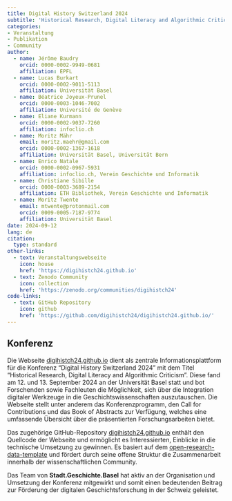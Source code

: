 ```yaml
---
title: Digital History Switzerland 2024
subtitle: 'Historical Research, Digital Literacy and Algorithmic Criticism'
categories:
- Veranstaltung
- Publikation
- Community
author:
  - name: Jérôme Baudry
    orcid: 0000-0002-9949-0681
    affiliation: EPFL
  - name: Lucas Burkart
    orcid: 0000-0002-9011-5113
    affiliation: Universität Basel
  - name: Béatrice Joyeux-Prunel
    orcid: 0000-0003-1046-7002
    affiliation: Université de Genève
  - name: Eliane Kurmann
    orcid: 0000-0002-9037-7260
    affiliation: infoclio.ch
  - name: Moritz Mähr
    email: moritz.maehr@gmail.com
    orcid: 0000-0002-1367-1618
    affiliation: Universität Basel, Universität Bern
  - name: Enrico Natale
    orcid: 0000-0002-0967-5931
    affiliation: infoclio.ch, Verein Geschichte und Informatik
  - name: Christiane Sibille
    orcid: 0000-0003-3689-2154
    affiliation: ETH Bibliothek, Verein Geschichte und Informatik
  - name: Moritz Twente
    email: mtwente@protonmail.com
    orcid: 0009-0005-7187-9774
    affiliation: Universität Basel
date: 2024-09-12
lang: de
citation:
  type: standard
other-links:
  - text: Veranstaltungswebseite
    icon: house
    href: 'https://digihistch24.github.io'
  - text: Zenodo Community
    icon: collection
    href: 'https://zenodo.org/communities/digihistch24'
code-links:
  - text: GitHub Repository
    icon: github
    href: 'https://github.com/digihistch24/digihistch24.github.io/'
---
```


## Konferenz

Die Webseite [digihistch24.github.io](https://digihistch24.github.io/) dient als zentrale Informationsplattform für die Konferenz "Digital History Switzerland 2024" mit dem Titel "Historical Research, Digital Literacy and Algorithmic Criticism". Diese fand am 12. und 13. September 2024 an der Universität Basel statt und bot Forschenden sowie Fachleuten die Möglichkeit, sich über die Integration digitaler Werkzeuge in die Geschichtswissenschaften auszutauschen. Die Webseite stellt unter anderem das Konferenzprogramm, den Call for Contributions und das Book of Abstracts zur Verfügung, welches eine umfassende Übersicht über die präsentierten Forschungsarbeiten bietet.

Das zugehörige GitHub-Repository [digihistch24.github.io](https://github.com/digihistch24/digihistch24.github.io/) enthält den Quellcode der Webseite und ermöglicht es Interessierten, Einblicke in die technische Umsetzung zu gewinnen. Es basiert auf dem [open-research-data-template](/products/coding/ord-template/index.qmd) und fördert durch seine offene Struktur die Zusammenarbeit innerhalb der wissenschaftlichen Community.

Das Team von **Stadt.Geschichte.Basel** hat aktiv an der Organisation und Umsetzung der Konferenz mitgewirkt und somit einen bedeutenden Beitrag zur Förderung der digitalen Geschichtsforschung in der Schweiz geleistet.